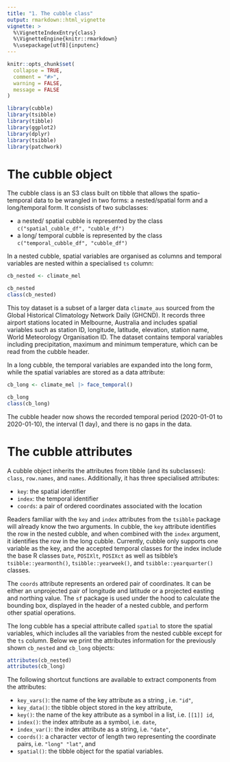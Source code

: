 ```yaml
---
title: "1. The cubble class"
output: rmarkdown::html_vignette
vignette: >
  %\VignetteIndexEntry{class}
  %\VignetteEngine{knitr::rmarkdown}
  %\usepackage[utf8]{inputenc}
---
```


```r
knitr::opts_chunk$set(
  collapse = TRUE,
  comment = "#>",
  warning = FALSE, 
  message = FALSE
)
```

```r
library(cubble)
library(tsibble)
library(tibble)
library(ggplot2)
library(dplyr)
library(tsibble)
library(patchwork)
```

# The cubble object

The cubble class is an S3 class built on tibble that allows the spatio-temporal data to be wrangled in two forms: a nested/spatial form and a long/temporal form. It consists of two subclasses: 

  - a nested/ spatial cubble is represented by the class `c("spatial_cubble_df", "cubble_df")`
  - a long/ temporal cubble is represented by the class `c("temporal_cubble_df", "cubble_df")`

In a nested cubble, spatial variables are organised as columns and temporal variables are nested within a specialised `ts` column: 

```r
cb_nested <- climate_mel
```

```r
cb_nested
class(cb_nested)
```

This toy dataset is a subset of a larger data `climate_aus` sourced from the Global Historical Climatology Network Daily (GHCND). It records three airport stations located in Melbourne, Australia and includes spatial variables such as station ID, longitude, latitude, elevation, station name, World Meteorology Organisation ID. The dataset contains temporal variables including precipitation, maximum and minimum temperature, which can be read from the cubble header. 

In a long cubble, the temporal variables are expanded into the long form, while the spatial variables are stored as a data attribute: 

```r
cb_long <- climate_mel |> face_temporal()
```

```r
cb_long
class(cb_long)
```

The cubble header now shows the recorded temporal period (2020-01-01 to 2020-01-10), the interval (1 day), and there is no gaps in the data.

# The cubble attributes

A cubble object inherits the attributes from tibble (and its subclasses): `class`, `row.names`, and `names`. Additionally, it has three specialised attributes: 

  - `key`: the spatial identifier
  - `index`: the temporal identifier
  - `coords`: a pair of ordered coordinates associated with the location
  
Readers familiar with the `key` and `index` attributes from the `tsibble` package will already know the two arguments. In cubble, the `key` attribute identifies the row in the nested cubble, and when combined with the `index` argument, it identifies the row in the long cubble. Currently, cubble only supports one variable as the key, and the accepted temporal classes for the index include the base R classes `Date`, `POSIXlt`, `POSIXct` as well as tsibble's `tsibble::yearmonth()`, `tsibble::yearweek()`, and `tsibble::yearquarter()` classes.

The `coords` attribute represents an ordered pair of coordinates. It can be either an unprojected pair of longitude and latitude or a projected easting and northing value. The `sf` package is used under the hood to calculate the bounding box, displayed in the header of a nested cubble, and perform other spatial operations.

The long cubble has a special attribute called `spatial` to store the spatial variables, which includes all the variables from the nested cubble except for the `ts` column. Below we print the attributes information for the previously shown `cb_nested` and `cb_long` objects:

```r
attributes(cb_nested)
attributes(cb_long)
```

The following shortcut functions are available to extract components from the attributes:

  - `key_vars()`: the name of the key attribute as a string , i.e. `"id"`, 
  - `key_data()`: the tibble object stored in the key attribute,
  - `key()`: the name of the key attribute as a symbol in a list, i.e. `[[1]] id`,
  - `index()`: the index attribute as a symbol, i.e. `date`,
  - `index_var()`: the index attribute as a string, i.e. `"date"`,
  - `coords()`: a character vector of length two representing the coordinate pairs, i.e. `"long" "lat"`, and
  - `spatial()`: the tibble object for the spatial variables.
